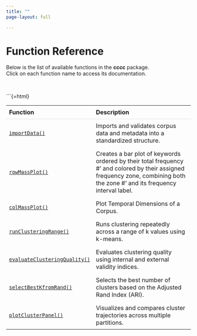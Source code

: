 ```yaml
---
title: ""
page-layout: full

---
```


# Function Reference

Below is the list of available functions in the **cccc** package.  
Click on each function name to access its documentation.

<br>

```{=html}
<table style="width:100%; border-collapse:collapse; border:none;">
  <thead>
    <tr style="border-bottom:1px solid #ddd;">
      <th style="text-align:left; padding:8px; width:30%;">Function</th>
      <th style="text-align:left; padding:8px;">Description</th>
    </tr>
  </thead>
  <tbody>
    <tr>
      <td style="padding:8px;"><a href="importData.html"><code>importData()</code></a></td>
      <td style="padding:8px;">Imports and validates corpus data and metadata into a standardized structure.</td>
    </tr>
    <tr>
      <td style="padding:8px;"><a href="rowMassPlot.html"><code>rowMassPlot()</code></a></td>
      <td style="padding:8px;">Creates a bar plot of keywords ordered by their total frequency
#' and colored by their assigned frequency zone, combining both the zone
#' and its frequency interval label.</td>
    </tr>
    <tr>
      <td style="padding:8px;"><a href="colMassPlot.html"><code>colMassPlot()</code></a></td>
      <td style="padding:8px;">Plot Temporal Dimensions of a Corpus.</td>
    </tr>
    <tr>
      <td style="padding:8px;"><a href="runClusteringRange.html"><code>runClusteringRange()</code></a></td>
      <td style="padding:8px;">Runs clustering repeatedly across a range of k values using k-means.</td>
    </tr>
    <tr>
      <td style="padding:8px;"><a href="evaluateClusteringQuality.html"><code>evaluateClusteringQuality()</code></a></td>
      <td style="padding:8px;">Evaluates clustering quality using internal and external validity indices.</td>
    </tr>
    <tr>
      <td style="padding:8px;"><a href="selectBestKfromRand.html"><code>selectBestKfromRand()</code></a></td>
      <td style="padding:8px;">Selects the best number of clusters based on the Adjusted Rand Index (ARI).</td>
    </tr>
    <tr>
      <td style="padding:8px;"><a href="plotClusterPanel.html"><code>plotClusterPanel()</code></a></td>
      <td style="padding:8px;">Visualizes and compares cluster trajectories across multiple partitions.</td>
    </tr>
  </tbody>
</table>
